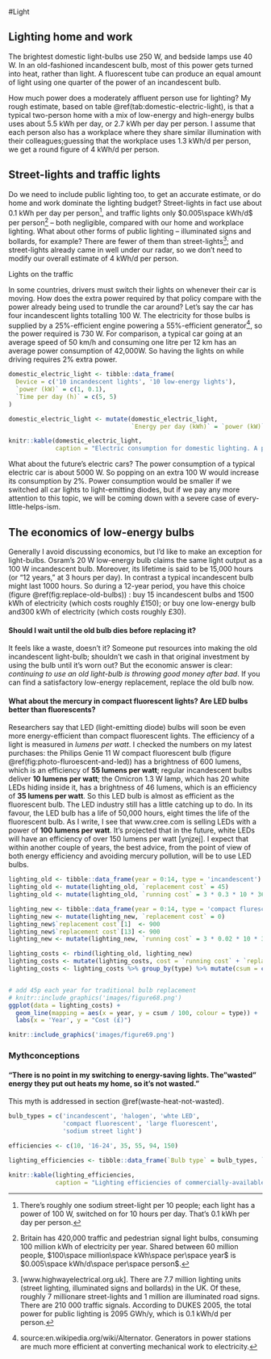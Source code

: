 #Light

Lighting home and work
----------------------

The brightest domestic light-bulbs use 250 W, and bedside lamps use 40
W. In an old-fashioned incandescent bulb, most of this power gets turned
into heat, rather than light. A fluorescent tube can produce an equal
amount of light using one quarter of the power of an incandescent bulb.

How much power does a moderately affluent person use for lighting? My rough
estimate, based on table \@ref(tab:domestic-electric-light), is that a typical
two-person home with a mix of low-energy and high-energy bulbs uses about 5.5
kWh per day, or 2.7 kWh per day per person. I assume that each person also has a
workplace where they share similar illumination with their colleagues;guessing
that the workplace uses 1.3 kWh/d per person, we get a round figure of 4 kWh/d
per person.

Street-lights and traffic lights
--------------------------------

Do we need to include public lighting too, to get an accurate estimate, or do 
home and work dominate the lighting budget? Street-lights in fact use about 0.1 
kWh per day per person^[There's roughly one sodium street-light per 10 people; 
each light has a power of 100 W, switched on for 10 hours per day. That's 0.1 
kWh per day per person.], and traffic lights only $0.005\space kWh/d$ per
person^[Britain has 420,000 traffic and pedestrian signal light bulbs, consuming
100 million kWh of electricity per year. Shared between 60 million people,
$100\space million\space kWh\space per\space year$ is $0.005\space kWh/d\space per\space person$.]
– both negligible, compared with our home and workplace lighting. What about 
other forms of public lighting – illuminated signs and bollards, for example? 
There are fewer of them than street-lights^[[www.highwayelectrical.org.uk]. 
There are 7.7 million lighting units (street lighting, illuminated signs and 
bollards) in the UK. Of these, roughly 7 millionare street-lights and 1 million 
are illuminated road signs. There are 210 000 traffic signals. According to
DUKES 2005, the total power for public lighting is 2095 GWh/y, which is 0.1
kWh/d per person.]; and street-lights already came in well under our radar, so
we don't need to modify our overall estimate of 4 kWh/d per person.

Lights on the traffic

In some countries, drivers must switch their lights on whenever their car is
moving. How does the extra power required by that policy compare with the power
already being used to trundle the car around? Let's say the car has four
incandescent lights totalling 100 W. The electricity for those bulbs is supplied
by a 25%-efficient engine powering a 55%-efficient
generator^[source:en.wikipedia.org/wiki/Alternator. Generators in power stations
are much more efficient at converting mechanical work to electricity.], so the 
power required is 730 W. For comparison, a typical car going at an average speed
of 50 km/h and consuming one litre per 12 km has an average power consumption of
42,000W. So having the lights on while driving requires 2% extra power.


```r

domestic_electric_light <- tibble::data_frame(
  Device = c('10 incandescent lights', '10 low-energy lights'),
  `power (kW)` = c(1, 0.1),
  `Time per day (h)` = c(5, 5)
)

domestic_electric_light <- mutate(domestic_electric_light,
                                  `Energy per day (kWh)` = `power (kW)` * `Time per day (h)`)

knitr::kable(domestic_electric_light,
             caption = "Electric consumption for domestic lighting. A plausible total is 5.5 kWh per home per day; and a similar figure at work; perhaps 4 kWh per day per person.")
```

What about the future's electric cars? The power consumption of a typical 
electric car is about 5000 W. So popping on an extra 100 W would increase its
consumption by 2%. Power consumption would be smaller if we switched all car
lights to light-emitting diodes, but if we pay any more attention to this topic,
we will be coming down with a severe case of every-little-helps-ism.

The economics of low-energy bulbs
---------------------------------

Generally I avoid discussing economics, but I'd like to make an exception for 
light-bulbs. Osram's 20 W low-energy bulb claims the same light output as a 100 
W incandescent bulb. Moreover, its lifetime is said to be 15,000 hours (or "12 
years," at 3 hours per day). In contrast a typical incandescent bulb might last 
1000 hours. So during a 12-year period, you have this choice (figure
\@ref(fig:replace-old-bulbs)) : buy 15 incandescent bulbs and 1500 kWh of
electricity (which costs roughly £150); or buy one low-energy bulb and300 kWh of
electricity (which costs roughly £30).

#### Should I wait until the old bulb dies before replacing it?

It feels like a waste, doesn't it? Someone put resources into making the old 
incandescent light-bulb; shouldn't we cash in that original investment by using 
the bulb until it's worn out? But the economic answer is clear: *continuing to 
use an old light-bulb is throwing good money after bad*. If you can find a 
satisfactory low-energy replacement, replace the old bulb now.

#### What about the mercury in compact fluorescent lights? Are LED bulbs better than fluorescents?

Researchers say that LED (light-emitting diode) bulbs will soon be even more 
energy-efficient than compact fluorescent lights. The efficiency of a light is 
measured in *lumens per watt*. I checked the numbers on my latest purchases: the
Philips Genie 11 W compact fluorescent bulb (figure
\@ref(fig:photo-fluroescent-and-led)) has a brightness of 600 lumens, which is
an efficiency of **55 lumens per watt**; regular incandescent bulbs deliver **10
lumens per watt**; the Omicron 1.3 W lamp, which has 20 white LEDs hiding inside
it, has a brightness of 46 lumens, which is an efficiency of **35 lumens per
watt**. So this LED bulb is almost as efficient as the fluorescent bulb. The LED
industry still has a little catching up to do. In its favour, the LED bulb has a
life of 50,000 hours, eight times the life of the fluorescent bulb. As I write,
I see that www.cree.com is selling LEDs with a power of **100 lumens per watt**.
It's projected that in the future, white LEDs will have an efficiency of over
150 lumens per watt [ynjzej]. I expect that within another couple of years, the
best advice, from the point of view of both energy efficiency and avoiding
mercury pollution, will be to use LED bulbs.

```r

lighting_old <- tibble::data_frame(year = 0:14, type = 'incandescent')
lighting_old <- mutate(lighting_old, `replacement cost` = 45)
lighting_old <- mutate(lighting_old, `running cost` = 3 * 0.3 * 10 * 365)

lighting_new <- tibble::data_frame(year = 0:14, type = 'compact flurescent')
lighting_new <- mutate(lighting_new, `replacement cost` = 0)
lighting_new$`replacement cost`[1]  <- 900
lighting_new$`replacement cost`[13] <- 900
lighting_new <- mutate(lighting_new, `running cost` = 3 * 0.02 * 10 * 365)

lighting_costs <- rbind(lighting_old, lighting_new)
lighting_costs <- mutate(lighting_costs, cost = `running cost` + `replacement cost`)
lighting_costs <- lighting_costs %>% group_by(type) %>% mutate(csum = cumsum(cost))


# add 45p each year for traditional bulb replacement
# knitr::include_graphics('images/figure68.png')
ggplot(data = lighting_costs) +
  geom_line(mapping = aes(x = year, y = csum / 100, colour = type)) +
  labs(x = 'Year', y = "Cost (£)")
```

```r
knitr::include_graphics('images/figure69.png')
```
### Mythconceptions

#### "There is no point in my switching to energy-saving lights. The "wasted" energy they put out heats my home, so it's not wasted."

This myth is addressed in section \@ref(waste-heat-not-wasted).

```r
bulb_types = c('incandescent', 'halogen', 'whte LED',
               'compact fluorescent', 'large fluorescent',
               'sodium street light')

efficiencies <- c(10, '16-24', 35, 55, 94, 150)

lighting_efficiencies <- tibble::data_frame(`Bulb type` = bulb_types, `efficiency (lumens/W)` = efficiencies)

knitr::kable(lighting_efficiencies,
             caption = "Lighting efficiencies of commercially-available bulbs. In the future, white LEDs are expected to deliver 150 lumens per watt.")
```